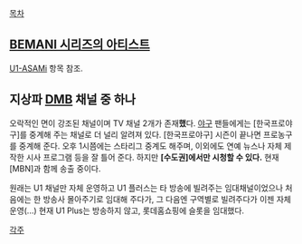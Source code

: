 [[목차]]
== [[BEMANI 시리즈의 아티스트]] ==
[[U1-ASAMi]] 항목 참조.

== 지상파 [[DMB]] 채널 중 하나 ==
오락적인 면이 강조된 채널이며 TV 채널 2개가 존재'''했'''다. [[야구]] 팬들에게는 [한국프로야구]를 중계해 주는 채널로 더 널리 알려져 있다. [한국프로야구] 시즌이 끝나면 프로농구를 중계해 준다. 오후 1시쯤에는 스타리그 중계도 해주며, 이외에도 연예 뉴스나 자체 제작한 시사 프로그램 등을 잘 틀어 준다. 하지만 '''[수도권]에서만 시청할 수 있다.''' 현재 [MBN]과 함께 송출 중이다.

원래는 U1 채널만 자체 운영하고 U1 플러스는 타 방송에 빌려주는 임대채널이었으나 처음에는 한 방송사 몰아주기로 임대해 주다가, 그 다음엔 구역별로 빌려주다가 이젠 자체 운영(...) 현재 U1 Plus는 방송하지 않고, 롯데홈쇼핑에 슬롯을 임대했다.

[[각주]]
